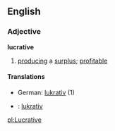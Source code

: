 ==English==
===Adjective===
'''lucrative'''
# [[produce|producing]] a [[surplus]]; [[profitable]]
====Translations====
*German: [[lukrativ]] (1)
*{{sv}}: [[lukrativ]]

[[pl:Lucrative]]